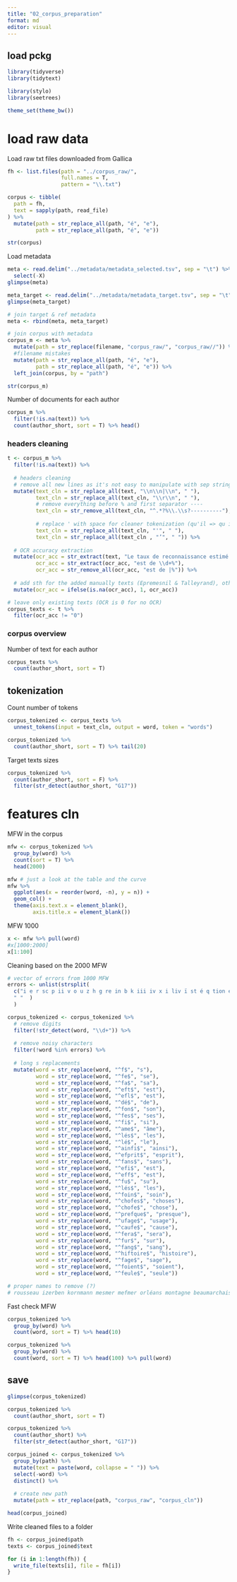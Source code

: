 ```yaml
---
title: "02_corpus_preparation"
format: md
editor: visual
---
```


## load pckg

```r
library(tidyverse)
library(tidytext)

library(stylo)
library(seetrees)

theme_set(theme_bw())
```

# load raw data

Load raw txt files downloaded from Gallica

```r
fh <- list.files(path = "../corpus_raw/",
                 full.names = T,
                 pattern = "\\.txt")

corpus <- tibble(
  path = fh,
  text = sapply(path, read_file)
) %>% 
  mutate(path = str_replace_all(path, "é", "e"),
         path = str_replace_all(path, "é", "e"))

str(corpus)
```

Load metadata

```r
meta <- read.delim("../metadata/metadata_selected.tsv", sep = "\t") %>% 
  select(-X)
glimpse(meta)

meta_target <- read.delim("../metadata/metadata_target.tsv", sep = "\t") 
glimpse(meta_target)

# join target & ref metadata
meta <- rbind(meta, meta_target)

# join corpus with metadata
corpus_m <- meta %>% 
  mutate(path = str_replace(filename, "corpus_raw/", "corpus_raw//")) %>% 
  #filename mistakes
  mutate(path = str_replace_all(path, "é", "e"),
         path = str_replace_all(path, "é", "e")) %>% 
  left_join(corpus, by = "path")

str(corpus_m)
```

Number of documents for each author

```r
corpus_m %>% 
  filter(!is.na(text)) %>% 
  count(author_short, sort = T) %>% head()
```

### headers cleaning

```r
t <- corpus_m %>% 
  filter(!is.na(text)) %>% 
  
  # headers cleaning
  # remove all new lines as it's not easy to manipulate with sep strings
  mutate(text_cln = str_replace_all(text, "\\n\\n|\\n", " "),
         text_cln = str_replace_all(text_cln, "\\r\\n", " "),
         # remove everything before % and first separator ----
         text_cln = str_remove_all(text_cln, "^.*?%\\.\\s?----------"),
         
         # replace ' with space for cleaner tokenization (qu'il => qu il )
         text_cln = str_replace_all(text_cln, "'", " "), 
         text_cln = str_replace_all(text_cln , "’", " ")) %>% 
  
  # OCR accuracy extraction
  mutate(ocr_acc = str_extract(text, "Le taux de reconnaissance estimé pour ce document est de \\d+%"),
         ocr_acc = str_extract(ocr_acc, "est de \\d+%"),
         ocr_acc = str_remove_all(ocr_acc, "est de |%")) %>% 
  
  # add sth for the added manually texts (Epremesnil & Talleyrand), otherwise NA will be removed with filter
  mutate(ocr_acc = ifelse(is.na(ocr_acc), 1, ocr_acc))

# leave only existing texts (OCR is 0 for no OCR)
corpus_texts <- t %>% 
  filter(ocr_acc != "0")
```

### corpus overview

Number of text for each author

```r
corpus_texts %>% 
  count(author_short, sort = T)
```

## tokenization

Count number of tokens

```r
corpus_tokenized <- corpus_texts %>% 
  unnest_tokens(input = text_cln, output = word, token = "words")

corpus_tokenized %>% 
  count(author_short, sort = T) %>% tail(20)
```

Target texts sizes

```r
corpus_tokenized %>% 
  count(author_short, sort = F) %>% 
  filter(str_detect(author_short, "G17"))
```

# features cln

MFW in the corpus

```r
mfw <- corpus_tokenized %>% 
  group_by(word) %>% 
  count(sort = T) %>% 
  head(2000) 

mfw # just a look at the table and the curve
mfw %>% 
  ggplot(aes(x = reorder(word, -n), y = n)) + 
  geom_col() + 
  theme(axis.text.x = element_blank(),
        axis.title.x = element_blank())
```

MFW 1000

```r
x <- mfw %>% pull(word)
#x[1000:2000]
x[1:100]
```

Cleaning based on the 2000 MFW

```r
# vector of errors from 1000 MFW
errors <- unlist(strsplit(
  c("i e r sc p ii v o u z h g re in b k iii iv x i liv ï st é q tion eh pro ut vi ks fl ré sor er ah ie ft w mi î nt xiv di 8c 6c ion ôcq mr it do ï iv tt ea î pa us w iii net tems hui fol x li ôc mm ark ia gré er cc vol co da entr ki tome ja xvi pag ad no ns po ue of col ex ri im at em ix ô ju ti tre the if vo to ot ar ur oc mo ë ies al mt oit res ç http is ke catalogue.bnf.fr id ij vii supplicei e r sc p ii v o u z h g re in b k iii iv x i liv ï st é q tion eh pro ut vi ks fl ré sor er ah ie ft w mi î nt xiv di 8c 6c п ion ôcq mr it do ï é iv tt ea î pa us w iii net font fous"),
  " "  )
  )

corpus_tokenized <- corpus_tokenized %>% 
  # remove digits
  filter(!str_detect(word, "\\d+")) %>% 
  
  # remove noisy characters
  filter(!word %in% errors) %>% 
  
  # long s replacements
  mutate(word = str_replace(word, "^f$", "s"),
         word = str_replace(word, "^fe$", "se"),
         word = str_replace(word, "^fa$", "sa"),
         word = str_replace(word, "^eft$", "est"),
         word = str_replace(word, "^efl$", "est"),
         word = str_replace(word, "^dé$", "de"),
         word = str_replace(word, "^fon$", "son"),
         word = str_replace(word, "^fes$", "ses"),
         word = str_replace(word, "^fi$", "si"),
         word = str_replace(word, "^ame$", "âme"),
         word = str_replace(word, "^lés$", "les"),
         word = str_replace(word, "^lé$", "le"),
         word = str_replace(word, "^ainfi$", "ainsi"),
         word = str_replace(word, "^efprit$", "esprit"),
         word = str_replace(word, "^fans$", "sans"),
         word = str_replace(word, "^efi$", "est"),
         word = str_replace(word, "^eff$", "est"),
         word = str_replace(word, "^fu$", "su"),
         word = str_replace(word, "^lés$", "les"),
         word = str_replace(word, "^foin$", "soin"),
         word = str_replace(word, "^chofes$", "choses"),
         word = str_replace(word, "^chofe$", "chose"),
         word = str_replace(word, "^prefque$", "presque"),
         word = str_replace(word, "^ufage$", "usage"),
         word = str_replace(word, "^caufe$", "cause"),
         word = str_replace(word, "^fera$", "sera"),
         word = str_replace(word, "^fur$", "sur"),
         word = str_replace(word, "^fang$", "sang"),
         word = str_replace(word, "^hiftoire$", "histoire"),
         word = str_replace(word, "^fage$", "sage"),
         word = str_replace(word, "^foient$", "soient"),
         word = str_replace(word, "^feule$", "seule"))

# proper names to remove (?)
# rousseau izerben kornmann mesmer mefmer orléans montagne beaumarchais descartes
```

Fast check MFW

```r
corpus_tokenized %>% 
  group_by(word) %>% 
  count(word, sort = T) %>% head(10)

corpus_tokenized %>% 
  group_by(word) %>% 
  count(word, sort = T) %>% head(100) %>% pull(word) 
```

## save

```r
glimpse(corpus_tokenized)

corpus_tokenized %>% 
  count(author_short, sort = T)

corpus_tokenized %>% 
  count(author_short) %>% 
  filter(str_detect(author_short, "G17"))
```

```r
corpus_joined <- corpus_tokenized %>% 
  group_by(path) %>% 
  mutate(text = paste(word, collapse = " ")) %>% 
  select(-word) %>% 
  distinct() %>% 
  
  # create new path
  mutate(path = str_replace(path, "corpus_raw", "corpus_cln"))
```

```r
head(corpus_joined)
```

Write cleaned files to a folder

```r
fh <- corpus_joined$path
texts <- corpus_joined$text

for (i in 1:length(fh)) {
  write_file(texts[i], file = fh[i])
}
```
